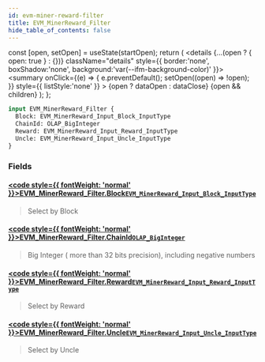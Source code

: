 ```yaml
---
id: evm-miner-reward-filter
title: EVM_MinerReward_Filter
hide_table_of_contents: false
---
```







  const [open, setOpen] = useState(startOpen);
  return (
    <details {...(open ? { open: true } : {})} className="details" style={{ border:'none', boxShadow:'none', background:'var(--ifm-background-color)' }}>
      <summary
        onClick={(e) => {
          e.preventDefault();
          setOpen((open) => !open);
        }}
        style={{ listStyle:'none' }}
      >
      {open ? dataOpen : dataClose}
      </summary>
      {open && children}
    </details>
  );
};













```graphql
input EVM_MinerReward_Filter {
  Block: EVM_MinerReward_Input_Block_InputType
  ChainId: OLAP_BigInteger
  Reward: EVM_MinerReward_Input_Reward_InputType
  Uncle: EVM_MinerReward_Input_Uncle_InputType
}
```




### Fields

#### [<code style={{ fontWeight: 'normal' }}>EVM_MinerReward_Filter.<b>Block</b></code>](#)<Bullet />[`EVM_MinerReward_Input_Block_InputType`](/docs/graphql-reference/inputs/evm-miner-reward-input-block-input-type) <Badge class="badge badge--secondary" text="input"/> 
> 
> 
> Select by Block
> 

#### [<code style={{ fontWeight: 'normal' }}>EVM_MinerReward_Filter.<b>ChainId</b></code>](#)<Bullet />[`OLAP_BigInteger`](/docs/graphql-reference/inputs/olap-big-integer) <Badge class="badge badge--secondary" text="input"/> 
> 
> 
> Big Integer ( more than 32 bits precision), including negative numbers
> 

#### [<code style={{ fontWeight: 'normal' }}>EVM_MinerReward_Filter.<b>Reward</b></code>](#)<Bullet />[`EVM_MinerReward_Input_Reward_InputType`](/docs/graphql-reference/inputs/evm-miner-reward-input-reward-input-type) <Badge class="badge badge--secondary" text="input"/> 
> 
> 
> Select by Reward
> 

#### [<code style={{ fontWeight: 'normal' }}>EVM_MinerReward_Filter.<b>Uncle</b></code>](#)<Bullet />[`EVM_MinerReward_Input_Uncle_InputType`](/docs/graphql-reference/inputs/evm-miner-reward-input-uncle-input-type) <Badge class="badge badge--secondary" text="input"/> 
> 
> 
> Select by Uncle
> 



